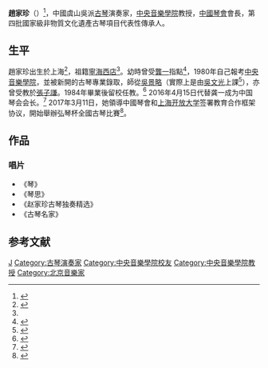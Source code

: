 '''趙家珍'''（{{bd|1962年|}}）<ref name=寧波>{{cite web|url=http://news.cnnb.com.cn/system/2021/03/06/030234092.shtml|title=著名古琴演奏家赵家珍在甬雅集|publisher=中國寧波網|date=2021-03-06|accessdate=2021-05-06|archive-date=2021-06-24|archive-url=https://web.archive.org/web/20210624195224/http://news.cnnb.com.cn/system/2021/03/06/030234092.shtml|dead-url=no}}</ref>，中國虞山吳派[[古琴|古琴]]演奏家，[[中央音樂學院|中央音樂學院]]教授，[[中國琴會|中國琴會]]會長，第四批國家級非物質文化遺產古琴項目代表性傳承人。

==生平==
趙家珍出生於上海<ref name="搜狐">{{Cite web|url=http://www.sohu.com/a/256072929_273496|title=赵家珍，一位最不像“琴人”的真琴人|accessdate=2019-07-14|work=|publisher=搜狐|date=2018-09-25|archive-date=2019-09-22|archive-url=https://web.archive.org/web/20190922103559/http://www.sohu.com/a/256072929_273496|dead-url=no}}</ref>，祖籍[[寧海縣|寧海]][[西店|西店]]<ref name=寧波/>。幼時曾受[[龔一|龔一]]指點<ref name="杭州日報">{{Cite web|url=http://hzdaily.hangzhou.com.cn/hzrb/html/2012-03/17/content_1238462.htm|title=闻琴识女人对话古琴演奏家赵家珍|accessdate=2014-07-14|work=|publisher=[[杭州日報|杭州日報]]|date=2012-03-17|archive-date=2014-07-14|archive-url=https://web.archive.org/web/20140714225231/http://hzdaily.hangzhou.com.cn/hzrb/html/2012-03/17/content_1238462.htm|dead-url=no}}</ref>，1980年自己報考[[中央音樂學院|中央音樂學院]]，並被新開的古琴專業錄取，師從[[吳景略|吳景略]]（實際上是由[[吳文光_(音樂家)|吳文光]]上課<ref name="李仲唐">{{Cite book|title=《幽蘭：古琴家李仲唐口述實錄》|last=何謙|publisher=太白文藝|year=2011|isbn=978-7-5513-0101-5|location=西安|pages=105-106}}</ref>），亦曾受教於[[張子謙|張子謙]]。1984年畢業後留校任教。<ref name="新民網">{{Cite web|url=http://shanghai.xinmin.cn/xmwx/2013/04/23/19889750.html|title=赵家珍古琴独奏会|accessdate=2014-07-14|work=|publisher=[[新民網|新民網]]|date=2013-04-23|archive-date=2014-07-15|archive-url=https://web.archive.org/web/20140715030111/http://shanghai.xinmin.cn/xmwx/2013/04/23/19889750.html|dead-url=no}}</ref> 2016年4月15日代替龚一成为中国琴会会长。<ref>{{cite web|url=http://www.zhongguoqinhui.org/newsitem/277359167|title=中国琴会第四届换届大会在京成功召开|publisher=中国琴会|date=2016-04-15|accessdate=2016-04-20}}{{dead link|date=2018年1月 |bot=InternetArchiveBot |fix-attempted=yes }}</ref>
2017年3月11日，她領導中國琴會和[[上海开放大学|上海开放大学]]签署教育合作框架协议，開始舉辦弘琴杯全國古琴比賽<ref>{{cite web|url=http://www.chinanews.com/cul/2017/03-11/8171468.shtml|title=古琴大师赵家珍启动古琴雅琴集 弘扬古琴文化|publisher=中國新聞網|date=2017-03-11|accessdate=2018-04-20|archive-date=2021-06-24|archive-url=https://web.archive.org/web/20210624195431/http://www.chinanews.com/cul/2017/03-11/8171468.shtml|dead-url=no}}</ref>。

==作品==
===唱片===
*《琴》
*《琴思》
*《赵家珍古琴独奏精选》
*《古琴名家》
== 参考文献 ==
{{reflist}}

{{第四批國家級非物質文化遺產古琴項目代表性傳承人}}
{{Authority control}}
{{DEFAULTSORT:Z}}
[[Category:趙姓|J]]
[[Category:古琴演奏家|Category:古琴演奏家]]
[[Category:中央音樂學院校友|Category:中央音樂學院校友]]
[[Category:中央音樂學院教授|Category:中央音樂學院教授]]
[[Category:北京音樂家|Category:北京音樂家]]